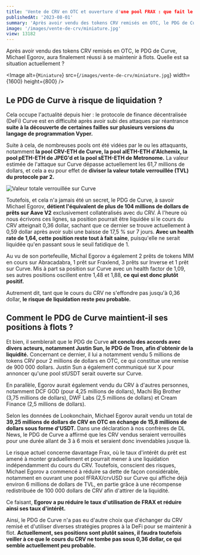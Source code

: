 ```yaml
---
title: 'Vente de CRV en OTC et ouverture d'une pool FRAX : que fait le PDG de Curve pour éviter la liquidation ?'
publishedAt: '2023-08-01'
summary: 'Après avoir vendu des tokens CRV remisés en OTC, le PDG de Curve, Michael Egorov, aura finalement réussi à se maintenir à flots.'
image: '/images/vente-de-crv/miniature.jpg'
view: 13182
---
```


Après avoir vendu des tokens CRV remisés en OTC, le PDG de Curve, Michael Egorov, aura finalement réussi à se maintenir à flots. Quelle est sa situation actuellement ?

<Image
  alt={`Miniature`}
  src={`/images/vente-de-crv/miniature.jpg`}
  width={1600}
  height={800}
/>

## Le PDG de Curve à risque de liquidation ?

Cela occupe l'actualité depuis hier : le protocole de finance décentralisée (DeFi) Curve est en difficulté après avoir subi des attaques par réantrance **suite à la découverte de certaines failles sur plusieurs versions du langage de programmation Vyper.**

Suite à cela, de nombreuses pools ont été vidées par le ou les attaquants, notamment **la pool CRV-ETH de Curve, la pool alETH-ETH d'Alchemix, la pool pETH-ETH de JPEG'd et la pool sETH-ETH de Metronome.** La valeur estimée de l'attaque sur Curve dépasse actuellement les 61,7 millions de dollars, et cela a eu pour effet de **diviser la valeur totale verrouillée (TVL) du protocole par 2.**

![Valeur totale verrouillée sur Curve](/images/vente-de-crv/TVL-Curve.webp)

Toutefois, et cela n'a jamais été un secret, le PDG de Curve, à savoir Michael Egorov, **détient l'équivalent de plus de 104 millions de dollars de prêts sur Aave V2** exclusivement collatéralisés avec du CRV. À l'heure où nous écrivons ces lignes, sa position pourrait être liquidée si le cours du CRV atteignait 0,36 dollar, sachant que ce dernier se trouve actuellement à 0,59 dollar après avoir subi une baisse de 17,5 % sur 7 jours. **Avec un health rate de 1,64, cette position reste tout à fait saine**, puisqu'elle ne serait liquidée qu'en passant sous le seuil fatidique de 1.

Au vu de son portefeuille, Michal Egorov a également 2 prêts de tokens MIM en cours sur Abracadabra, 1 prêt sur Fraxlend, 3 prêts sur Inverse et 1 prêt sur Curve. Mis à part sa position sur Curve avec un health factor de 1,09, ses autres positions oscillent entre 1,48 et 1,88, **ce qui est donc plutôt positif.**

Autrement dit, tant que le cours du CRV ne s'effondre pas jusqu'à 0,36 dollar, **le risque de liquidation reste peu probable.**

## Comment le PDG de Curve maintient-il ses positions à flots ?

Et bien, il semblerait que le PDG de Curve **ait conclu des accords avec divers acteurs, notamment Justin Sun, le PDG de Tron, afin d'obtenir de la liquidité.** Concernant ce dernier, il lui a notamment vendu 5 millions de tokens CRV pour 2 millions de dollars en OTC, ce qui constitue une remise de 900 000 dollars. Justin Sun a également communiqué sur X pour annoncer qu'une pool stUSDT serait ouverte sur Curve.

En parallèle, Egorov aurait également vendu du CRV à d'autres personnes, notamment DCF GOD (pour 4,25 millions de dollars), Machi Big Brother (3,75 millions de dollars), DWF Labs (2,5 millions de dollars) et Cream Finance (2,5 millions de dollars).

Selon les données de Lookonchain, Michael Egorov aurait vendu un total de **39,25 millions de dollars de CRV en OTC en échange de 15,8 millions de dollars sous forme d'USDT.** Dans une déclaration à nos confrères de DL News, le PDG de Curve a affirmé que les CRV vendus seraient verrouillés pour une durée allant de 3 à 6 mois et seraient donc invendables jusque là.

Le risque actuel concerne davantage Frax, où le taux d'intérêt du prêt est amené à monter graduellement et pourrait mener à une liquidation indépendamment du cours du CRV. Toutefois, conscient des risques, Michael Egorov a commencé à réduire sa dette de façon considérable, notamment en ouvrant une pool fFRAX/crvUSD sur Curve qui affiche déjà environ 6 millions de dollars de TVL, en partie grâce à une récompense redistribuée de 100 000 dollars de CRV afin d'attirer de la liquidité.

Ce faisant, **Egorov a pu réduire le taux d'utilisation de FRAX et réduire ainsi ses taux d'intérêt.**

Ainsi, le PDG de Curve n'a pas eu d'autre choix que d'échanger du CRV remisé et d'utiliser diverses stratégies propres à la DeFi pour se maintenir à flot. **Actuellement, ses positions sont plutôt saines, il faudra toutefois veiller à ce que le cours du CRV ne tombe pas sous 0,36 dollar, ce qui semble actuellement peu probable.**
